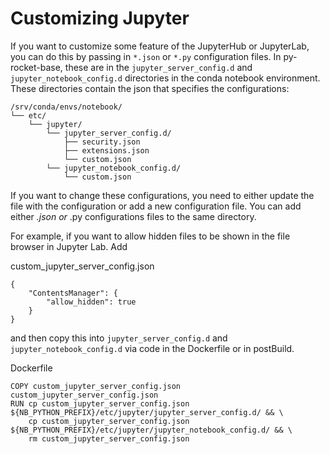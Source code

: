 # Customizing Jupyter

If you want to customize some feature of the JupyterHub or JupyterLab, you can do this by passing in `*.json` or `*.py` configuration files. 
In py-rocket-base, these are in the `jupyter_server_config.d` and `jupyter_notebook_config.d` directories in the conda notebook environment. These directories contain the json that specifies the configurations:

```
/srv/conda/envs/notebook/
└── etc/
    └── jupyter/
        └── jupyter_server_config.d/
            ├── security.json
            ├── extensions.json
            └── custom.json
        └── jupyter_notebook_config.d/
            └── custom.json
```

If you want to change these configurations, you need to either update the file with the configuration or add a new configuration file.
You can add either *.json or *.py configurations files to the same directory.

For example, if you want to allow hidden files to be shown in the file browser in Jupyter Lab. Add 

custom_jupyter_server_config.json
```
{
    "ContentsManager": {
        "allow_hidden": true
    }
}
```

and then copy this into `jupyter_server_config.d` and `jupyter_notebook_config.d` via code in the Dockerfile or in postBuild.

Dockerfile
```
COPY custom_jupyter_server_config.json custom_jupyter_server_config.json
RUN cp custom_jupyter_server_config.json ${NB_PYTHON_PREFIX}/etc/jupyter/jupyter_server_config.d/ && \
    cp custom_jupyter_server_config.json ${NB_PYTHON_PREFIX}/etc/jupyter/jupyter_notebook_config.d/ && \
    rm custom_jupyter_server_config.json
```




